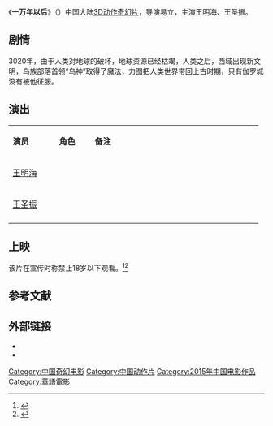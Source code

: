 {{Infobox Film
|中国大陆片名= |港澳片名 = |新马片名 = |台湾片名 = 
|片名     = 《一万年以后》
|电影原名 = {{lang|en|10000 Years Later}}
|图像     = 
|图像说明 = 海报
|导演     = [[易立|易立]]
|监制     = 
|制片     = 宋乐群
|编剧     = 易立<br />陈景形<br />聂盛<br />刘勇
|原著     = 
|主演     = 王明海<br />王圣振
|配乐     = 黎允文
|摄影     = 聂盛杰、陈景形
|剪辑     = 聂盛杰、陈景形
|制片商   = 一立（中国）影业有限公司
|发行商   = 国龙发行有限公司
|上映日期 = {{Film date|2015|3|27|中国大陆}}<ref>{{cite news |author= |url=http://ent.qq.com/a/20150206/055454.htm#p=6 |title=《一万年以后》重磅角色 “万年守护者”救世界 |newspaper=腾讯网 |date=2015-03-06 |language= |location= |accessdate=2015-05-10 |archive-date=2015-05-18 |archive-url=https://web.archive.org/web/20150518163813/http://ent.qq.com/a/20150206/055454.htm#p=6 |dead-url=no }}</ref>
|片长     = 93分钟
|产地     = {{CHNML}}
|语言     = [[現代標準漢語|普通话]]
|预算     = 
|票房     = 
|前集     = 
|续集     = 
}}
《'''一万年以后'''》（{{lang-en|'''10000 Years Later'''}}）中国大陆[[3D|3D]][[动作片|动作]][[奇幻片|奇幻片]]，导演易立，主演王明海、王圣振。

==剧情==
3020年，由于人类对地球的破坏，地球资源已经枯竭，人类之后，西域出现新文明，乌族部落首领“乌神”取得了魔法，力图把人类世界带回上古时期，只有伽罗城没有被他征服。

== 演出 ==
{|class="wikitable " width="70%"
|- style="background:cornflowerblue; color:white" align=center
|style="width:13%"|'''演员'''||style="width:10%"|'''角色'''||style="width:47%"|'''备注'''
|-
| [[王明海|王明海]]   ||     ||   
|-
| [[王圣振|王圣振]]   ||     ||   
|- 
|}

==上映==
该片在宣传时称禁止18岁以下观看。<ref>{{cite news |author= |url=http://ent.qq.com/a/20150116/039360.htm |title=《一万年以后》定档3月27 铺展万年后狂人画卷 |newspaper=腾讯网 |date=2015-01-06 |language= |location= |accessdate=2015-05-10 |archive-date=2016-09-16 |archive-url=https://web.archive.org/web/20160916175009/http://ent.qq.com/a/20150116/039360.htm |dead-url=no }}</ref><ref>{{cite news |author= |url=http://news.ifeng.com/a/20150321/43386122_0.shtml |title=《一万年以后》有点暴力 带孩子去看的家长要注意 |newspaper=凤凰网 |date=2015-03-21 |language= |location= |accessdate=2015-05-10 |archive-date=2016-08-16 |archive-url=https://web.archive.org/web/20160816181410/http://news.ifeng.com/a/20150321/43386122_0.shtml |dead-url=no }}</ref>

==参考文献==
{{reflist}}

== 外部链接==
* {{douban}}
* {{Mtime|110317}}


{{DEFAULTSORT: Y一}}
[[Category:中国奇幻电影|Category:中国奇幻电影]]
[[Category:中国动作片|Category:中国动作片]]
[[Category:2015年中国电影作品|Category:2015年中国电影作品]]
[[Category:華語電影|Category:華語電影]]